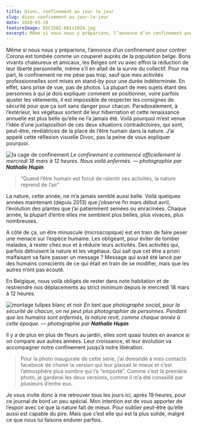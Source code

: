 ```yaml
---
title: Divoc, confinement au jour le jour
slug: divoc-confinement-au-jour-le-jour
date: 2020-03-19
featureImage: DSC1582-681x1024.jpg
excerpt: Même si nous nous y préparions, l’annonce d’un confinement pour contrer Corona est tombée comme un couperet auprès de la population belge...
---
```


Même si nous nous y préparions, l’annonce d’un confinement pour contrer Corona est tombée comme un couperet auprès de la population belge. Bons vivants chaleureux et amicaux, les Belges ont vu avec effroi la réduction de leur liberté personnelle, même s’il en allait de la survie du collectif. Pour ma part, le confinement ne me pèse pas trop, sauf que mes activités professionnelles sont mises en stand-by pour une durée indéterminée. En effet, sans prise de vue, pas de photos. La plupart de mes sujets étant des personnes à qui je dois expliquer comment se positionner, voire parfois ajuster les vêtements, il est impossible de respecter les consignes de sécurité pour que ça soit sans danger pour chacun.
Paradoxalement, à l’extérieur, les végétaux sortent de leur hibernation et cette renaissance annuelle est plus belle qu’elle ne l’a jamais été. Voilà pourquoi m’est venue l’idée d’une juxtaposition de ces deux situations contradictoires, qui sont, peut-être, révélatrices de la place de l’être humain dans la nature.
J’ai appelé cette réflexion visuelle Divoc, pas la peine de vous expliquer pourquoi.

![la cage de confinement](DSC1582-681x1024.jpg)
_Le confinement a commencé officiellement le mercredi 18 mars à 12 heures. Nous voilà enfermés. — photographie par **Nathalie Hupin**_

> “Quand l’être humain est forcé de ralentir ses activités, la nature reprend de l’air”

La nature, cette année, ne m’a jamais semblé aussi belle. Voilà quelques années maintenant (depuis 2013) que j’observe fin mars début avril, l’évolution des plantes que j’ai patiemment semées ou enracinées. Chaque année, la plupart d’entre elles me semblent plus belles, plus vivaces, plus nombreuses.

A côté de ça, un être minuscule (microscopique) est en train de faire peser une menace sur l’espèce humaine. Les obligeant, pour éviter de tomber malades, à rester chez eux et à réduire leurs activités. Des activités qui, parfois détruisent la nature et les végétaux. Qui sait que cet être a priori malfaisant va faire passer un message ? Message qui avait été lancé par des humains conscients de ce qui était en train de se modifier, mais que les autres n’ont pas écouté.

En Belgique, nous voilà obligés de rester dans note habitation et de restreindre nos déplacements au strict minimum depuis le mercredi 18 mars à 12 heures.

![montage tulipes blanc et noir](montage-nb-DSC1568-1280x963.jpg)
_En tant que photographe social, pour la sécurité de chacun, on ne peut plus photographier de personnes. Pendant que les humains sont enfermés, la nature revit, comme chaque année à cette époque. — photographie par **Nathalie Hupin**_

Il y a de plus en plus de fleurs au jardin, elles sont quasi toutes en avance si on compare aux autres années. Leur croissance, et leur évolution va accompagner notre confinement jusqu’à notre libération.

> Pour la photo inaugurale de cette série, j’ai demandé à mes contacts facebook de choisir la version qui leur plaisait le mieux et c’est l’atmosphère plus sombre qui l’a “emporté”. Comme c’est la première photo, je garderai les deux versions, comme il m’a été conseillé par plusieurs d’entre eux.

Je vous invite donc à me retrouver tous les jours ici, après 19 heures, pour ce journal de bord un peu spécial. Mon intention est de vous apporter de l’espoir avec ce que la nature fait de mieux. Pour oublier peut-être qu’elle aussi est capable du pire. Mais que c’est elle qui est la plus solide, malgré ce que nous lui faisons endurer parfois.
